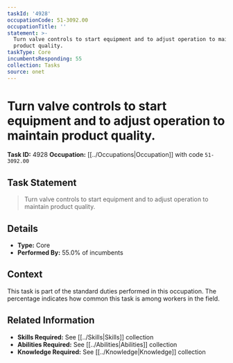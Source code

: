 ```yaml
---
taskId: '4928'
occupationCode: 51-3092.00
occupationTitle: ''
statement: >-
  Turn valve controls to start equipment and to adjust operation to maintain
  product quality.
taskType: Core
incumbentsResponding: 55
collection: Tasks
source: onet
---
```

# Turn valve controls to start equipment and to adjust operation to maintain product quality.

**Task ID:** 4928
**Occupation:** [[../Occupations|Occupation]] with code `51-3092.00`

## Task Statement

> Turn valve controls to start equipment and to adjust operation to maintain product quality.

## Details

- **Type:** Core
- **Performed By:** 55.0% of incumbents

## Context

This task is part of the standard duties performed in this occupation. The percentage indicates how common this task is among workers in the field.

## Related Information

- **Skills Required:** See [[../Skills|Skills]] collection
- **Abilities Required:** See [[../Abilities|Abilities]] collection
- **Knowledge Required:** See [[../Knowledge|Knowledge]] collection
